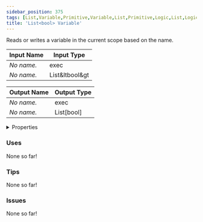 ```yaml
---
sidebar_position: 375
tags: [List,Variable,Primitive,Variable,List,Primitive,Logic,List,Logic,Variable,List,Logic]
title: 'List<bool> Variable'
---
```


Reads or writes a variable in the current scope based on the name.




<EsbSvg />

| Input Name | Input Type |
|-----------|-----------|
| *No name.* | exec |
| *No name.* | List&ltbool&gt |

| Output Name | Output Type |
|-----------|-----------|
| *No name.* | exec |
| *No name.* | List[bool] |


<details>
  <summary>Properties</summary>
  <div>
    <div>
    <table>
      <thead>
        <tr>
          <th>Is beta required?</th>
          <th>❌</th>
        </tr>
        <tr>
          <th>Is this chip a trolling risk?</th>
          <th>❌</th>
        </tr>
        <tr>
          <th>Is this chip a role assignment risk?</th>
          <th>❌</th>
        </tr>
        <tr>
          <th>Chip UUID</th>
          <th>e0ef8c83-e5a6-4272-a102-07bfc0a40fd5</th>
        </tr>
      </thead>
    </table>
    </div>
  </div>
</details>

### Uses

None so far!

### Tips

None so far!

### Issues

None so far!